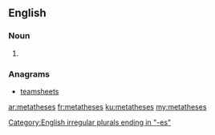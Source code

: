 ==English==

===Noun===
{{head|en|plural}}

# {{plural of|metathesis|lang=en}}

===Anagrams===
* [[teamsheets#English|teamsheets]]

[[Category:English irregular plurals ending in "-es"]]

[[ar:metatheses]]
[[fr:metatheses]]
[[ku:metatheses]]
[[my:metatheses]]